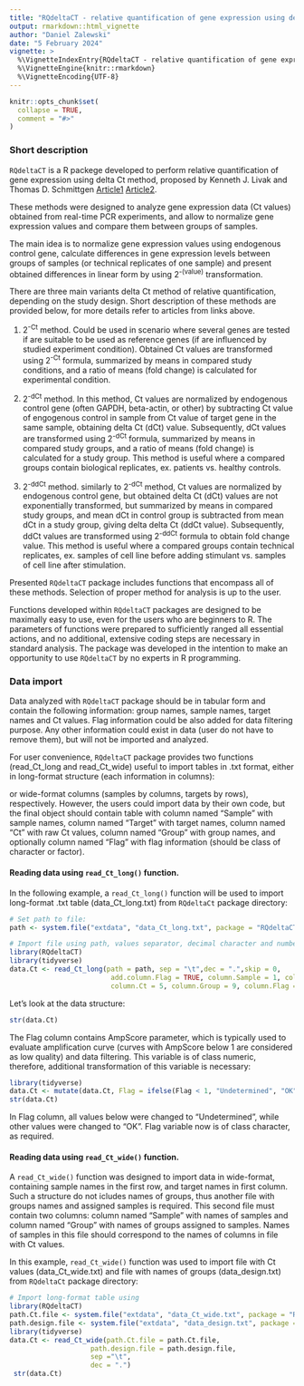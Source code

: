 ```yaml
---
title: "RQdeltaCT - relative quantification of gene expression using delta Ct methods"
output: rmarkdown::html_vignette
author: "Daniel Zalewski"
date: "5 February 2024"
vignette: >
  %\VignetteIndexEntry{RQdeltaCT - relative quantification of gene expression using delta Ct methods}
  %\VignetteEngine{knitr::rmarkdown}
  %\VignetteEncoding{UTF-8}
---
```


```r
knitr::opts_chunk$set(
  collapse = TRUE,
  comment = "#>"
)
```

### Short description
`RQdeltaCT` is a R packege developed to perform relative quantification of gene expression using delta Ct method, proposed by Kenneth J. Livak and Thomas D. Schmittgen  [Article1](https://www.sciencedirect.com/science/article/pii/S1046202301912629?via%3Dihub) [Article2](https://www.nature.com/articles/nprot.2008.73).

These methods were designed to analyze gene expression data (Ct values) obtained from real-time PCR experiments, and allow to normalize gene expression values and compare them between groups of samples.

The main idea is to normalize gene expression values using endogenous control gene, calculate differences in gene expression levels between groups of samples (or technical replicates of one sample) and present obtained differences in linear form by using 2^-(value)^ transformation.  

There are three main variants delta Ct method of relative quantification, depending on the study design. Short description of these methods are provided below, for more details refer to articles from links above.

1. 2^-Ct^ method. Could be used in scenario where several genes are tested if are suitable to be used as reference genes (if are influenced by studied experiment condition). Obtained Ct values are transformed using 2^-Ct^ formula, summarized by means in compared study conditions, and a ratio of means (fold change) is calculated for experimental condition.

2. 2^-dCt^ method. In this method, Ct values are normalized by endogenous control gene (often GAPDH, beta-actin, or other) by subtracting Ct value of engogenous control in sample from Ct value of target gene in the same sample, obtaining delta Ct (dCt) value. Subsequently, dCt values are transformed using 2^-dCt^ formula, summarized by means in compared study groups, and a ratio of means (fold change) is calculated for a study group. This method is useful where a compared groups contain biological replicates, ex. patients vs. healthy controls.  

3. 2^-ddCt^ method. similarly to 2^-dCt^ method, Ct values are normalized by endogenous control gene, but obtained delta Ct (dCt) values are not exponentially transformed, but summarized by means in compared study groups, and mean dCt in control group is subtracted from mean dCt in a study group, giving delta delta Ct (ddCt value). Subsequently, ddCt values are transformed using 2^-ddCt^ formula to obtain fold change value. This method is useful where a compared groups contain technical replicates, ex. samples of cell line before adding stimulant vs. samples of cell line after stimulation.

Presented `RQdeltaCT` package includes functions that encompass all of these methods. Selection of proper method for analysis is up to the user.  

Functions developed within `RQdeltaCT` packages are designed to be maximally easy to use, even for the users who are beginners to R. The parameters of functions were prepared to sufficiently ranged all essential actions, and no additional, extensive coding steps are necessary in standard analysis. The package was developed in the intention to make an opportunity to use `RQdeltaCT` by no experts in R programming.

### Data import
Data analyzed with `RQdeltaCT` package should be in tabular form and contain the following information: group names, sample names, target names and Ct values. Flag information could be also added for data filtering purpose. Any other information could exist in data (user do not have to remove them), but will not be imported and analyzed.  

For user convenience, `RQdeltaCT` package provides two functions (read_Ct_long and read_Ct_wide) useful to import tables in .txt format, either in long-format structure (each information in columns):





or wide-format columns (samples by columns, targets by rows), respectively. However, the users could import data by their own code, but the final object should contain table with column named "Sample" with sample names, column named "Target" with target names, column named "Ct" with raw Ct values, column named "Group" with group names, and optionally column named "Flag" with flag information (should be class of character or factor).

#### Reading data using `read_Ct_long()` function.

In the following example, a `read_Ct_long()` function will be used to import long-format .txt table (data_Ct_long.txt) from `RQdeltaCt` package directory:

```r
# Set path to file:
path <- system.file("extdata", "data_Ct_long.txt", package = "RQdeltaCT")

# Import file using path, values separator, decimal character and number of necessary columns:
library(RQdeltaCT)
library(tidyverse)
data.Ct <- read_Ct_long(path = path, sep = "\t",dec = ".",skip = 0,
                         add.column.Flag = TRUE, column.Sample = 1, column.Target = 2,
                         column.Ct = 5, column.Group = 9, column.Flag = 4)

```
Let's look at the data structure:
```r
str(data.Ct)
```


The Flag column contains AmpScore parameter, which is typically used to evaluate amplification curve (curves with AmpScore below 1 are considered as low quality) and data filtering. This variable is of class numeric, therefore, additional transformation of this variable is necessary:

```r
library(tidyverse)
data.Ct <- mutate(data.Ct, Flag = ifelse(Flag < 1, "Undetermined", "OK"))
str(data.Ct)
```

In Flag column, all values below were changed to "Undetermined", while other values were changed to "OK". Flag variable now is of class character, as required.

#### Reading data using `read_Ct_wide()` function.

A `read_Ct_wide()` function was designed to import data in wide-format, containing sample names in the first row, and target names in first column. Such a structure do not icludes names of groups, thus another file with groups names and assigned samples is required. This second file must contain two columns: column named "Sample" with names of samples and column named "Group" with names of groups assigned to samples. Names of samples in this file should correspond to the names of columns in file with Ct values.

In this example, `read_Ct_wide()` function was used to import file with Ct values (data_Ct_wide.txt) and file with names of groups (data_design.txt) from `RQdeltaCt` package directory:

```r
# Import long-format table using 
library(RQdeltaCT)
path.Ct.file <- system.file("extdata", "data_Ct_wide.txt", package = "RQdeltaCT")
path.design.file <- system.file("extdata", "data_design.txt", package = "RQdeltaCT")
library(tidyverse)
data.Ct <- read_Ct_wide(path.Ct.file = path.Ct.file,
                    path.design.file = path.design.file,
                    sep ="\t",
                    dec = ".")
 str(data.Ct)

```







